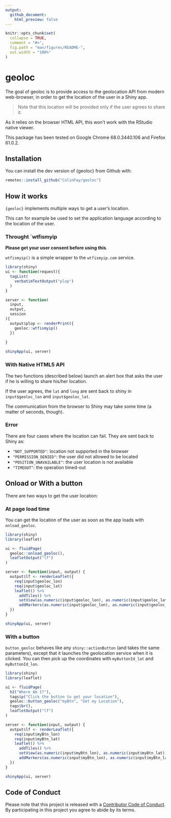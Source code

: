 ```yaml
---
output: 
  github_document:
    html_preview: false
---
```


<!-- README.md is generated from README.Rmd. Please edit that file -->

```r
knitr::opts_chunk$set(
  collapse = TRUE,
  comment = "#>",
  fig.path = "man/figures/README-",
  out.width = "100%"
)
```

# geoloc

The goal of geoloc is to provide access to the geolocation API from modern web-browser, in order to get the location of the user in a Shiny app. 

> Note that this location will be provided only if the user agrees to share it.

As it relies on the browser HTML API, this won't work with the RStudio native viewer.

This package has been tested on Google Chrome 68.0.3440.106 and Firefox 61.0.2. 

## Installation

You can install the dev version of {geoloc} from Github with:

``` r
remotes::install_github("ColinFay/geoloc")
```

## How it works 

`{geoloc}` implements multiple ways to get a user's location. 

This can for example be used to set the application language according to the location of the user. 

### Throught `wtfismyip

__Please get your user consent before using this__.

`wtfismyip()` is a simple wrapper to the `wtfismyip.com` service.

```r
library(shiny)
ui <- function(request){
  tagList(
    verbatimTextOutput("plop")
  )
}

server <- function(
  input, 
  output, 
  session
){
  output$plop <- renderPrint({
    geoloc::wtfismyip()
  })
  
}

shinyApp(ui, server)
```




### With Native HTML5 API

The two functions (described below) launch an alert box that asks the user if he is willing to share his/her location. 

If the user agrees, the `lat` and `long` are sent back to shiny in `input$geoloc_lon` and `input$geoloc_lat`. 

The communication from the browser to Shiny may take some time (a matter of seconds, though). 

### Error

There are four cases where the location can fail. They are sent back to Shiny as:

+ `"NOT_SUPPORTED"`: location not supported in the browser
+ `"PERMISSION_DENIED"`: the user did not allowed to be located
+ `"POSITION_UNAVAILABLE"`: the user location is not available
+ `"TIMEOUT"`: the operation timed-out

## Onload or With a button

There are two ways to get the user location:

### At page load time

You can get the location of the user as soon as the app loads with `onload_geoloc`.

```r
library(shiny)
library(leaflet)

ui <- fluidPage(
  geoloc::onload_geoloc(),
  leafletOutput("lf")
)

server <- function(input, output) {
  output$lf <- renderLeaflet({
    req(input$geoloc_lon)
    req(input$geoloc_lat)
    leaflet() %>%
      addTiles() %>%
      setView(as.numeric(input$geoloc_lon), as.numeric(input$geoloc_lat), zoom = 17) %>%
      addMarkers(as.numeric(input$geoloc_lon), as.numeric(input$geoloc_lat), label = "You're here!")
  })
}

shinyApp(ui, server)

```

### With a button 

`button_geoloc` behaves like any `shiny::actionButton` (and takes the same parameters), except that it launches the geolocation service when it is clicked. You can then pick up the coordinates with `myButtonId_lat` and `myButtonId_lon`.

```r
library(shiny)
library(leaflet)

ui <- fluidPage(
  h2("Where Am I?"),
  tags$p("Click the button to get your location"),
  geoloc::button_geoloc("myBtn", "Get my Location"),
  tags$br(),
  leafletOutput("lf")
)

server <- function(input, output) {
  output$lf <- renderLeaflet({
    req(input$myBtn_lon)
    req(input$myBtn_lat)
    leaflet() %>%
      addTiles() %>%
      setView(as.numeric(input$myBtn_lon), as.numeric(input$myBtn_lat), zoom = 17) %>%
      addMarkers(as.numeric(input$myBtn_lon), as.numeric(input$myBtn_lat), label = "You're here!")
  })
}

shinyApp(ui, server)

```

## Code of Conduct

Please note that this project is released with a [Contributor Code of Conduct](CODE_OF_CONDUCT.md).
By participating in this project you agree to abide by its terms.
